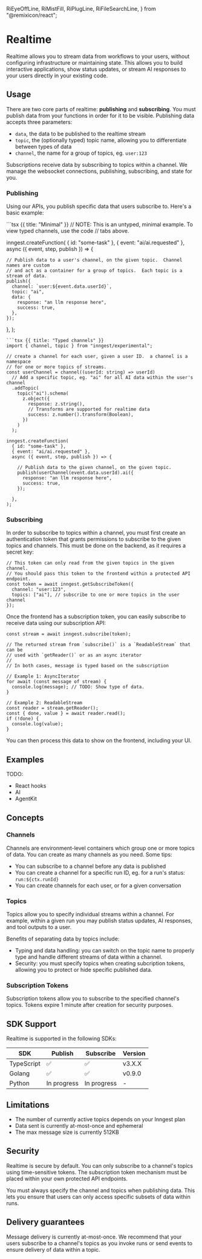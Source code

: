   RiEyeOffLine,
  RiMistFill,
  RiPlugLine,
  RiFileSearchLine,
} from "@remixicon/react";


# Realtime

Realtime allows you to stream data from workflows to your users, without configuring infrastructure
or maintaining state. This allows you to build interactive applications, show status updates, or
stream AI responses to your users directly in your existing code.

## Usage

There are two core parts of realtime:  **publishing** and **subscribing**. You must publish data
from your functions in order for it to be visible.  Publishing data accepts three parameters:

- `data`, the data to be published to the realtime stream
- `topic`, the (optionally typed) topic name, allowing you to differentiate between types of data
- `channel`, the name for a group of topics, eg. `user:123`

Subscriptions receive data by subscribing to topics within a channel.  We manage the websocket
connections, publishing, subscribing, and state for you.

### Publishing

Using our APIs, you publish specific data that users subscribe to.  Here's a basic example:

<CodeGroup>
```tsx {{ title: "Minimal" }}
// NOTE: This is an untyped, minimal example.  To view typed channels, use the code
// tabs above.

inngest.createFunction(
  { id: "some-task" },
  { event: "ai/ai.requested" },
  async ({ event, step, publish }) => {

    // Publish data to a user's channel, on the given topic.  Channel names are custom
    // and act as a container for a group of topics.  Each topic is a stream of data.
    publish({
      channel: `user:${event.data.userId}`,
      topic: "ai",
      data: {
        response: "an llm response here",
        success: true,
      },
    });

  },
);
```
```tsx {{ title: "Typed channels" }}
import { channel, topic } from "inngest/experimental";

// create a channel for each user, given a user ID.  a channel is a namespace
// for one or more topics of streams.
const userChannel = channel((userId: string) => userId)
  // Add a specific topic, eg. "ai" for all AI data within the user's channel
  .addTopic(
    topic("ai").schema(
      z.object({
        response: z.string(),
        // Transforms are supported for realtime data
        success: z.number().transform(Boolean),
      })
    )
  );

inngest.createFunction(
  { id: "some-task" },
  { event: "ai/ai.requested" },
  async ({ event, step, publish }) => {

    // Publish data to the given channel, on the given topic.
    publish(userChannel(event.data.userId).ai({
      response: "an llm response here",
      success: true,
    });

  },
);
```
</CodeGroup>

### Subscribing

In order to subscribe to topics within a channel, you must first create an authentication token
that grants permissions to subscribe to the given topics and channels.  This must be done on the
backend, as it requires a secret key:

```tsx
// This token can only read from the given topics in the given channel.
// You should pass this token to the frontend within a protected API endpoint.
const token = await inngest.getSubscribeToken({
  channel: "user:123",
  topics: ["ai"], // subscribe to one or more topics in the user channel
});
```

Once the frontend has a subscription token, you can easily subscribe to receive data using our
subscription API:

```tsx
const stream = await inngest.subscribe(token);

// The returned stream from `subscribe()` is a `ReadableStream` that can be
// used with `getReader()` or as an async iterator
//
// In both cases, message is typed based on the subscription

// Example 1: AsyncIterator
for await (const message of stream) {
  console.log(message); // TODO: Show type of data.
}

// Example 2: ReadableStream
const reader = stream.getReader();
const { done, value } = await reader.read();
if (!done) {
  console.log(value);
}
```

You can then process this data to show on the frontend, including your UI.

## Examples

TODO:

- React hooks
- AI
- AgentKit

## Concepts

### Channels

Channels are environment-level containers which group one or more topics of data.  You can create
as many channels as you need. Some tips:

- You can subscribe to a channel before any data is published
- You can create a channel for a specific run ID, eg. for a run's status: `run:${ctx.runId}`
- You can create channels for each user, or for a given conversation

### Topics

Topics allow you to specify individual streams within a channel. For example, within a given run you
may publish status updates, AI responses, and tool outputs to a user.

Benefits of separating data by topics include:

- Typing and data handling: you can switch on the topic name to properly type and handle different
  streams of data within a channel.
- Security:  you must specify topics when creating subcription tokens, allowing you to protect or
  hide specific published data.

### Subscription Tokens

Subscription tokens allow you to subscribe to the specified channel's topics.  Tokens expire 1 minute
after creation for security purposes.

## SDK Support

Realtime is supported in the following SDKs:

| SDK        | Publish | Subscribe | Version |
| ---------- | ------- | --------- | ------- |
| TypeScript | ✅      | ✅        | v3.X.X  |
| Golang     | ✅      | ✅        | v0.9.0  |
| Python     | In progress | In progress         | -       |

## Limitations

- The number of currently active topics depends on your Inngest plan
- Data sent is currently at-most-once and ephemeral
- The max message size is currently 512KB


## Security

Realtime is secure by default.   You can only subscribe to a channel's topics using time-sensitive
tokens.  The subscription token mechanism must be placed within your own protected API endpoints.

You must always specify the channel and topics when publishing data.  This lets you ensure that users
can only access specific subsets of data within runs.

## Delivery guarantees

Message delivery is currently at-most-once.  We recommend that your users subscribe to a channel's
topics as you invoke runs or send events to ensure delivery of data within a topic.
